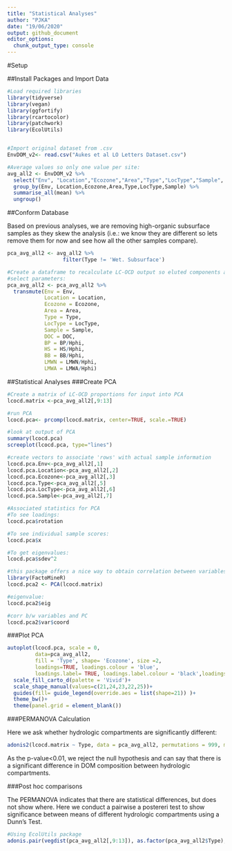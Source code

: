 ```yaml
---
title: "Statistical Analyses"
author: "PJKA"
date: "19/06/2020"
output: github_document
editor_options: 
  chunk_output_type: console
---
```

#Setup

##Install Packages and Import Data

```r
#Load required libraries
library(tidyverse)
library(vegan)
library(ggfortify)
library(rcartocolor)
library(patchwork)
library(EcolUtils)


#Import original dataset from .csv
EnvDOM_v2<- read.csv("Aukes et al LO Letters Dataset.csv")

#Average values so only one value per site:
avg_all2 <- EnvDOM_v2 %>%
  select("Env", "Location","Ecozone","Area","Type","LocType","Sample", "DOC","Hphi","BP","HS","BB","LMWN","LMWA","SUVA") %>%
  group_by(Env, Location,Ecozone,Area,Type,LocType,Sample) %>%
  summarise_all(mean) %>%
  ungroup()
```

##Conform Database  

Based on previous analyses, we are removing high-organic subsurface samples as they skew the analysis (i.e.: we know they are different so lets remove them for now and see how all the other samples compare).  

```r
pca_avg_all2 <- avg_all2 %>%
                  filter(Type != 'Wet. Subsurface')

#Create a dataframe to recalculate LC-OCD output so eluted components are proportions of overall eluted DOM (mgC/L) concentration
#select parameters:
pca_avg_all2 <- pca_avg_all2 %>%
  transmute(Env = Env,
            Location = Location,
            Ecozone = Ecozone,
            Area = Area,
            Type = Type,
            LocType = LocType,
            Sample = Sample,
            DOC = DOC,
            BP = BP/Hphi,
            HS = HS/Hphi,
            BB = BB/Hphi,
            LMWN = LMWN/Hphi,
            LMWA = LMWA/Hphi)

```

##Statistical Analyses
###Create PCA
```r
#Create a matrix of LC-OCD proportions for input into PCA 
lcocd.matrix <-pca_avg_all2[,9:13]

#run PCA
lcocd.pca<- prcomp(lcocd.matrix, center=TRUE, scale.=TRUE)

#look at output of PCA
summary(lcocd.pca)
screeplot(lcocd.pca, type="lines")

#create vectors to associate 'rows' with actual sample information
lcocd.pca.Env<-pca_avg_all2[,1]
lcocd.pca.Location<-pca_avg_all2[,2]
lcocd.pca.Ecozone<-pca_avg_all2[,3]
lcocd.pca.Type<-pca_avg_all2[,5]
lcocd.pca.LocType<-pca_avg_all2[,6]
lcocd.pca.Sample<-pca_avg_all2[,7]

#Associated statistics for PCA
#To see loadings:
lcocd.pca$rotation

#To see individual sample scores:
lcocd.pca$x

#To get eigenvalues:
lcocd.pca$sdev^2

#this package offers a nice way to obtain correlation between variables and PC
library(FactoMineR)
lcocd.pca2 <- PCA(lcocd.matrix)

#eigenvalue:
lcocd.pca2$eig

#corr b/w variables and PC
lcocd.pca2$var$coord
```

###Plot PCA
```r
autoplot(lcocd.pca, scale = 0, 
         data=pca_avg_all2, 
         fill = 'Type', shape= 'Ecozone', size =2,
         loadings=TRUE, loadings.colour = 'blue',
         loadings.label= TRUE, loadings.label.colour = 'black',loadings.label.size=3)+
  scale_fill_carto_d(palette = 'Vivid')+
  scale_shape_manual(values=c(21,24,23,22,25))+
  guides(fill= guide_legend(override.aes = list(shape=21)) )+
  theme_bw()+
  theme(panel.grid = element_blank())
```

###PERMANOVA Calculation

Here we ask whether hydrologic compartments are significantly different:

```r
adonis2(lcocd.matrix ~ Type, data = pca_avg_all2, permutations = 999, method='euclidean', strata='Ecozone')
```

As the p-value<0.01, we reject the null hypothesis and can say that there is a significant difference in DOM composition between hydrologic compartments.

###Post hoc comparisons

The PERMANOVA indicates that there are statistical differences, but does not show where. Here we conduct a pairwise a postereri test to show significance between means of different hydrologic compartments using a Dunn's Test.

```r
#Using EcolUtils package
adonis.pair(vegdist(pca_avg_all2[,9:13]), as.factor(pca_avg_all2$Type), corr.method = 'bonferroni', nper = 8000)
```

